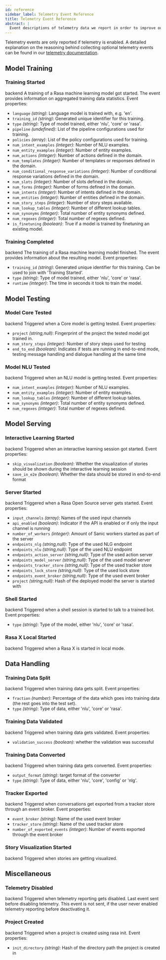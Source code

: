 ```yaml
---
id: reference
sidebar_label: Telemetry Event Reference
title: Telemetry Event Reference
abstract: |
  Event descriptions of telemetry data we report in order to improve our products.
---
```

Telemetry events are only reported if telemetry is enabled. A detailed explanation 
on the reasoning behind collecting optional telemetry events can be found in our 
[telemetry documentation](./telemetry.mdx).



## Model Training

### Training Started
<span class="badge badge--primary">backend</span> A training of a Rasa machine learning model got started. The event provides information on aggregated training data statistics.
Event properties:

- `language` *(string)*: Language model is trained with, e.g. 'en'.
- `training_id` *(string)*: Generated unique identifier for this training.
- `type` *(string)*: Type of model trained, either 'nlu', 'core' or 'rasa'.
- `pipeline` *(undefined)*: List of the pipeline configurations used for training.
- `policies` *(array)*: List of the policy configurations used for training.
- `num_intent_examples` *(integer)*: Number of NLU examples.
- `num_entity_examples` *(integer)*: Number of entity examples.
- `num_actions` *(integer)*: Number of actions defined in the domain.
- `num_templates` *(integer)*: Number of templates or responses defined in the domain.
- `num_conditional_response_variations` *(integer)*: Number of conditional response variations defined in the domain.
- `num_slots` *(integer)*: Number of slots defined in the domain.
- `num_forms` *(integer)*: Number of forms defined in the domain.
- `num_intents` *(integer)*: Number of intents defined in the domain.
- `num_entities` *(integer)*: Number of entities defined in the domain.
- `num_story_steps` *(integer)*: Number of story steps available.
- `num_lookup_tables` *(integer)*: Number of different lookup tables.
- `num_synonyms` *(integer)*: Total number of entity synonyms defined.
- `num_regexes` *(integer)*: Total number of regexes defined.
- `is_finetuning` *(boolean)*: True if a model is trained by finetuning an existing model.



### Training Completed
<span class="badge badge--primary">backend</span> The training of a Rasa machine learning model finished. The event provides information about the resulting model.
Event properties:

- `training_id` *(string)*: Generated unique identifier for this training. Can be used to join with 'Training Started'.
- `type` *(string)*: Type of model trained, either 'nlu', 'core' or 'rasa'.
- `runtime` *(integer)*: The time in seconds it took to train the model.




## Model Testing

### Model Core Tested
<span class="badge badge--primary">backend</span> Triggered when a Core model is getting tested.
Event properties:

- `project` *(string,null)*: Fingerprint of the project the tested model got trained in.
- `num_story_steps` *(integer)*: Number of story steps used for testing
- `end_to_end` *(boolean)*: Indicates if tests are running in end-to-end mode, testing message handling and dialogue handling at the same time



### Model NLU Tested
<span class="badge badge--primary">backend</span> Triggered when an NLU model is getting tested.
Event properties:

- `num_intent_examples` *(integer)*: Number of NLU examples.
- `num_entity_examples` *(integer)*: Number of entity examples.
- `num_lookup_tables` *(integer)*: Number of different lookup tables.
- `num_synonyms` *(integer)*: Total number of entity synonyms defined.
- `num_regexes` *(integer)*: Total number of regexes defined.




## Model Serving

### Interactive Learning Started
<span class="badge badge--primary">backend</span> Triggered when an interactive learning session got started.
Event properties:

- `skip_visualization` *(boolean)*: Whether the visualization of stories should be shown during the interactive learning session
- `save_in_e2e` *(boolean)*: Whether the data should be stored in end-to-end format



### Server Started
<span class="badge badge--primary">backend</span> Triggered when a Rasa Open Source server gets started.
Event properties:

- `input_channels` *(array)*: Names of the used input channels
- `api_enabled` *(boolean)*: Indicator if the API is enabled or if only the input channel is running
- `number_of_workers` *(integer)*: Amount of Sanic workers started as part of the server
- `endpoints_nlg` *(string,null)*: Type of the used NLG endpoint
- `endpoints_nlu` *(string,null)*: Type of the used NLU endpoint
- `endpoints_action_server` *(string,null)*: Type of the used action server
- `endpoints_model_server` *(string,null)*: Type of the used model server
- `endpoints_tracker_store` *(string,null)*: Type of the used tracker store
- `endpoints_lock_store` *(string,null)*: Type of the used lock store
- `endpoints_event_broker` *(string,null)*: Type of the used event broker
- `project` *(string,null)*: Hash of the deployed model the server is started with



### Shell Started
<span class="badge badge--primary">backend</span> Triggered when a shell session is started to talk to a trained bot.
Event properties:

- `type` *(string)*: Type of the model, either 'nlu', 'core' or 'rasa'.



### Rasa X Local Started
<span class="badge badge--primary">backend</span> Triggered when a Rasa X is started in local mode.




## Data Handling

### Training Data Split
<span class="badge badge--primary">backend</span> Triggered when training data gets split.
Event properties:

- `fraction` *(number)*: Percentage of the data which goes into training data (the rest goes into the test set).
- `type` *(string)*: Type of data, either 'nlu', 'core' or 'rasa'.



### Training Data Validated
<span class="badge badge--primary">backend</span> Triggered when training data gets validated.
Event properties:

- `validation_success` *(boolean)*: whether the validation was successful



### Training Data Converted
<span class="badge badge--primary">backend</span> Triggered when training data gets converted.
Event properties:

- `output_format` *(string)*: target format of the converter
- `type` *(string)*: Type of data, either 'nlu', 'core', 'config' or 'nlg'.



### Tracker Exported
<span class="badge badge--primary">backend</span> Triggered when conversations get exported from a tracker store through an event broker.
Event properties:

- `event_broker` *(string)*: Name of the used event broker
- `tracker_store` *(string)*: Name of the used tracker store
- `number_of_exported_events` *(integer)*: Number of events exported through the event broker



### Story Visualization Started
<span class="badge badge--primary">backend</span> Triggered when stories are getting visualized.




## Miscellaneous

### Telemetry Disabled
<span class="badge badge--primary">backend</span> Triggered when telemetry reporting gets disabled. Last event sent before disabling telemetry. This event is not sent, if the user never enabled telemetry reporting before deactivating it.



### Project Created
<span class="badge badge--primary">backend</span> Triggered when a project is created using rasa init.
Event properties:

- `init_directory` *(string)*: Hash of the directory path the project is created in


